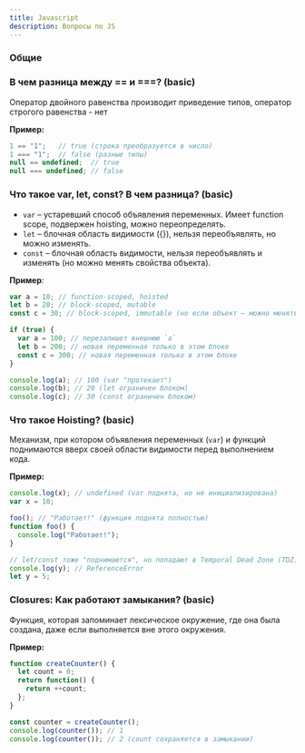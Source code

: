 ```yaml
---
title: Javascript
description: Вопросы по JS
---
```


### Общие
<Cards>
  <Card title="Типы данных" href="/docs/questions/javascript/data-types" />
  <Card title="Event Loop" href="/docs/questions/javascript/event-loop" />
</Cards>

### В чем разница между  == и  ===? (basic)
Оператор двойного равенства производит приведение типов, оператор строгого равенства - нет

**Пример:**
```js
1 == "1";   // true (строка преобразуется в число)
1 === "1";  // false (разные типы)
null == undefined;  // true
null === undefined; // false
```

### Что такое var, let, const? В чем разница? (basic)
- `var` – устаревший способ объявления переменных. Имеет function scope, подвержен hoisting, можно переопределять.
- `let` – блочная область видимости ({}), нельзя переобъявлять, но можно изменять.
- `const` – блочная область видимости, нельзя переобъявлять и изменять (но можно менять свойства объекта).

**Пример**:
```js
var a = 10; // function-scoped, hoisted
let b = 20; // block-scoped, mutable
const c = 30; // block-scoped, immutable (но если объект — можно менять свойства)

if (true) {
  var a = 100; // перезапишет внешнюю `a`
  let b = 200; // новая переменная только в этом блоке
  const c = 300; // новая переменная только в этом блоке
}

console.log(a); // 100 (var "протекает")
console.log(b); // 20 (let ограничен блоком)
console.log(c); // 30 (const ограничен блоком)
```

### Что такое Hoisting? (basic)
Механизм, при котором объявления переменных (`var`) и функций поднимаются вверх своей области видимости перед выполнением кода.

**Пример:**
```js
console.log(x); // undefined (var поднята, но не инициализирована)
var x = 10;

foo(); // "Работает!" (функция поднята полностью)
function foo() {
  console.log("Работает!");
}

// let/const тоже "поднимаются", но попадают в Temporal Dead Zone (TDZ)
console.log(y); // ReferenceError
let y = 5;
```

### Closures: Как работают замыкания? (basic)
Функция, которая запоминает лексическое окружение, где она была создана, даже если выполняется вне этого окружения.

**Пример:**
```js
function createCounter() {
  let count = 0;
  return function() {
    return ++count;
  };
}

const counter = createCounter();
console.log(counter()); // 1
console.log(counter()); // 2 (count сохраняется в замыкании)
```
